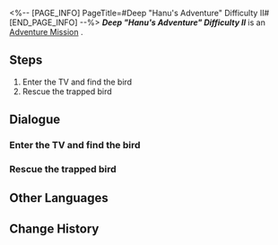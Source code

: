 <%-- [PAGE_INFO]
PageTitle=#Deep "Hanu's Adventure" Difficulty II#
[END_PAGE_INFO] --%>
{{Stub|Dialogue, characters, and location(s)}}
{{Mission Infobox
|id            = 8020206
|title         = 
|image         = Mission Deep "Hanu's Adventure" Difficulty II.png
|type          = Adventure
|event_name    = 
|chapter       = 
|requirements  = 
|summary       = <!--official mission summary from Fate's Atlas-->
|characters    = <!--characters that appear in this mission-->
|startLocation = <!--location as it intially appears on the mission screen-->
|world         = <!--i.e. Penacony-->
|area          = <!--i.e. A Child's Dream-->
|prev          = 
|next          = 
|exp           = 
|credits       = 
|stellarJade   = 
|other         = 
}}
'''''Deep "Hanu's Adventure" Difficulty II''''' is an [[Adventure Mission]]<!--in [world]-->.

==Steps==
# Enter the TV and find the bird
# Rescue the trapped bird

<!--
==Gameplay Notes==

--><!--
==Trial Character==

-->
==Dialogue==
{{Stub Dialogue}}
===Enter the TV and find the bird===
{{Mission Description|type=adventure|location=<!--to be added-->|Some of the birds that helped build Dreamville have been trapped by accident. You have to help Brother Hanu rescue them.}}
{{Dialogue Start}}
:{{tx}}
{{Dialogue End}}

===Rescue the trapped bird===
{{Mission Description|type=adventure|location=<!--to be added-->|update|Some of the birds that helped build Dreamville have been trapped by accident. You have to help Brother Hanu rescue them.}}
{{Dialogue Start}}
:{{tx}}
{{Dialogue End}}

==Other Languages==
{{Other Languages
|en   = Deep "Hanu's Adventure" Difficulty II
|zhs  = 深层「小小哈努行动」难度II
|zht  = 深層「小小哈努行動」難度II
|ja   = 深層夢境「ちびっ子ハヌの大作戦」難易度II
|ko   = 깊은 층 「꼬마 하누의 작전」 난이도 II
|es   = Aventura de Hanu profunda, dificultad II
|fr   = Profondeurs : « Aventures de Hanu » difficulté II
|ru   = Нижний мир: Приключения Хану II
|th   = "ปฏิบัติการของลูกพี่ Hanu" ชั้นลึก ระดับความยาก II
|vi   = Cuộc Phiêu Lưu Của Hanu Tầng Sâu - Độ Khó II
|de   = Tief „Hanus Abenteuer“ Schwierigkeitsgrad II
|id   = "Petualangan Hanu" yang Dalam: Tingkat Kesulitan II
|pt   = "Aventuras de Hanu" Profundo Dificuldade II
}}

==Change History==
{{Change History|2.0}}
